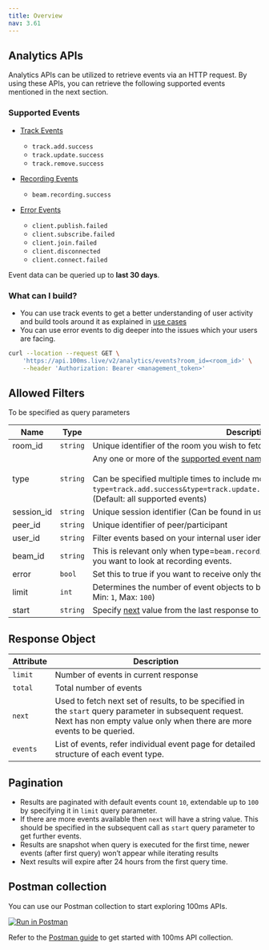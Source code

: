 ```yaml
---
title: Overview
nav: 3.61
---
```


## Analytics APIs

Analytics APIs can be utilized to retrieve events via an HTTP request. By using these APIs, you can retrieve the following supported events mentioned in the next section.

### Supported Events

-  [Track Events](/server-side/v2/api-reference/analytics/track-events)
    - `track.add.success`
    - `track.update.success`
    - `track.remove.success`

-  [Recording Events](/server-side/v2/api-reference/analytics/recording-events)
    - `beam.recording.success`

-  [Error Events](/server-side/v2/api-reference/analytics/error-events)
    - `client.publish.failed`
    - `client.subscribe.failed`
    - `client.join.failed`
    - `client.disconnected`
    - `client.connect.failed`

Event data can be queried up to **last 30 days**.

### What can I build?

-   You can use track events to get a better understanding of user activity and build tools around it as explained in [use cases](/server-side/v2/api-reference/analytics/track-events#why-would-you-use-this-api)
-   You can use error events to dig deeper into the issues which your users are facing.

<GetRequest title="https://api.100ms.live/v2/analytics/events" />
<Request id="req-0">

```bash
curl --location --request GET \
    'https://api.100ms.live/v2/analytics/events?room_id=<room_id>' \
    --header 'Authorization: Bearer <management_token>'
```

</Request>

## Allowed Filters
To be specified as query parameters

| Name       | Type     | Description                                                                                                                                                                                                                                             | Required |
| ---------- | -------- | ------------------------------------------------------------------------------------------------------------------------------------------------------------------------------------------------------------------------------------------------------- | -------- |
| room_id    | `string` | Unique identifier of the room you wish to fetch events for                                                                                                                                                                                              | yes      |
| type       | `string` | Any one or more of the [supported event names](#supported-events). <br /><br /> Can be specified multiple times to include more than one event (for example `type=track.add.success&type=track.update.success&type=client.publish.failed`). (Default: all supported events)               | no       |
| session_id | `string` | Unique session identifier (Can be found in using [sessions APIs](/server-side/v2/api-reference/Sessions/object))                                                                                                                                        | no       |
| peer_id    | `string` | Unique identifier of peer/participant                                                                                                                                                                                                                   | no       |
| user_id    | `string` | Filter events based on your internal user identifier                                                                                                                                                                                                    | no       |
| beam_id    | `string` | This is relevant only when type=`beam.recording.success`. Specify this only when you want to look at recording events.                                                                                                                                                                                                | no       |
| error      | `bool`   | Set this to true if you want to receive only the error events. (Default: false)
| limit      | `int`    | Determines the number of event objects to be included in response (Default:`10`, Min: `1`, Max: `100`)                                                                                                                                                  | no       |
| start      | `string` | Specify [next](/server-side/v2/api-reference/analytics/overview#response-object) value from the last response to get next set of result.                                                                                                                | no       |

## Response Object

| Attribute | Description                                                                                                                                                                      |
| --------- | -------------------------------------------------------------------------------------------------------------------------------------------------------------------------------- |
| `limit`   | Number of events in current response                                                                                                                                             |
| `total`   | Total number of events                                                                                                                                                           |
| `next`    | Used to fetch next set of results, to be specified in the `start` query parameter in subsequent request. Next has non empty value only when there are more events to be queried. |
| `events`  | List of events, refer individual event page for detailed structure of each event type.                                                                                                                         |

## Pagination
- Results are paginated with default events count `10`, extendable up to `100` by specifying it in `limit` query parameter.
- If there are more events available then `next` will have a string value. This should be specified in the subsequent call as `start` query parameter to get further events.
- Results are snapshot when query is executed for the first time, newer events (after first query) won’t appear while iterating results
- Next results will expire after 24 hours from the first query time.

## Postman collection

You can use our Postman collection to start exploring 100ms APIs.

[![Run in Postman](https://run.pstmn.io/button.svg)](https://god.gw.postman.com/run-collection/22726679-47dcd974-29d5-4965-a35b-bf9b74a8b25a?action=collection%2Ffork&collection-url=entityId%3D22726679-47dcd974-29d5-4965-a35b-bf9b74a8b25a%26entityType%3Dcollection%26workspaceId%3Dd9145dd6-337b-4761-81d6-21a30b4147a2)

Refer to the [Postman guide](/server-side/v2/introduction/postman-guide) to get started with 100ms API collection.
